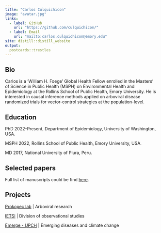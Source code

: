 ```yaml
---
title: "Carlos Culquichicon"
image: "avatar.jpg"
links:
  - label: GitHub
    url: "https://github.com/culquichicon/"
  - label: Email
    url: "mailto:carlos.culquichicon@emory.edu"
site: distill::distill_website
output:
  postcards::trestles
---
```


## Bio

Carlos is a 'William H. Foege' Global Health Fellow enrolled in the Masters' of Science in Public Health (MSPH) on Environmental Health and Epidemiology at the Rollins School of Public Health, Emory University. He is interested in causal inference methods applied on arboviral disease randomized trials for vector-control strategies at the population-level.


## Education
PhD 2022-Present, Department of Epidemiology, University of Washington, USA.

MSPH 2022, Rollins School of Public Health, Emory University, USA.

MD 2017, National University of Piura, Peru.
	
## Selected papers
Full list of manuscripts could be find [here](https://www.ncbi.nlm.nih.gov/myncbi/1legs68s4hzAy/bibliography/public/).


## Projects
[Prokopec lab](https://www.prokopeclab.org/people2) | Arboviral research

[IETSI](http://www.essalud.gob.pe/ietsi/desarrll_invest.html) | Division of observational studies

[Emerge - UPCH](https://investigacion.cayetano.edu.pe/catalogo/saludintegral/emerge) | Emerging diseases and climate change
